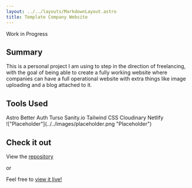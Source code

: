 ```yaml
---
layout: ../../layouts/MarkdownLayout.astro
title: Template Company Website
---
```



Work in Progress

## Summary

This is a personal project I am using to step in the direction of freelancing, with the goal of being able
to create a fully working website where companies can have a full operational website with extra things like
image uploading and a blog attached to it.

## Tools Used

<div class="flex flex-wrap justify-center gap-4">
  <SkillTag>Astro</SkillTag>
  <SkillTag>Better Auth</SkillTag>
  <SkillTag>Turso</SkillTag>
  <SkillTag>Sanity.io</SkillTag>
  <SkillTag>Tailwind CSS</SkillTag>
  <SkillTag>Cloudinary</SkillTag>
  <SkillTag>Netlify</SkillTag>
</div>

<div class="mt-8">
  !["Placeholder"](../../images/placeholder.png "Placeholder")
</div>

## Check it out

View the [<u>repository</u>](https://github.com/brendokht/template-company-website)

or

Feel free to [<u>view it live!</u>](https://brendokht-company-template.netlify.app/)
